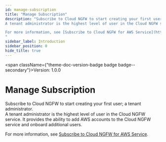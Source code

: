 ```yaml
---
id: manage-subscription
title: "Manage Subscription"
description: "Subscribe to Cloud NGFW to start creating your first user; a tenant administrator.  
A tenant administrator is the highest level of user in the Cloud NGFW service. It provides the ability to add AWS accounts to the Cloud NGFW service and onboard additional users.  

For more information, see [Subscribe to Cloud NGFW for AWS Service](https://docs.paloaltonetworks.com/cloud-ngfw/aws/cloud-ngfw-on-aws/getting-started-with-cloud-ngfw-for-aws/subscribe-to-the-cloud-ngfw-service.html).
"
sidebar_label: Introduction
sidebar_position: 0
hide_title: true
---
```



<span className={"theme-doc-version-badge badge badge--secondary"}>Version: 1.0.0</span>

# Manage Subscription



Subscribe to Cloud NGFW to start creating your first user; a tenant administrator.  
A tenant administrator is the highest level of user in the Cloud NGFW service. It provides the ability to add AWS accounts to the Cloud NGFW service and onboard additional users.  

For more information, see [Subscribe to Cloud NGFW for AWS Service](https://docs.paloaltonetworks.com/cloud-ngfw/aws/cloud-ngfw-on-aws/getting-started-with-cloud-ngfw-for-aws/subscribe-to-the-cloud-ngfw-service.html).



      